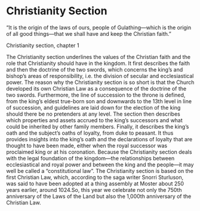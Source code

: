 
# Christianity Section

“It is the origin of the laws of ours, people of Gulathing—which is the origin of all good things—that we shall have and keep the Christian faith.”

Christianity section, chapter 1

<SubMenuCards items={sections.items} />

The Christianity section underlines the values of the Christian faith and the role that Christianity should have in the kingdom. It first describes the faith and then the doctrine of the two swords, which concerns the king’s and bishop’s areas of responsibility, i.e. the division of secular and ecclesiastical power. The reason why the Christianity section is so short is that the Church developed its own Christian Law as a consequence of the doctrine of the two swords. Furthermore, the line of succession to the throne is defined, from the king’s eldest true-born son and downwards to the 13th level in line of succession, and guidelines are laid down for the election of the king should there be no pretenders at any level. The section then describes which properties and assets accrued to the king’s successors and what could be inherited by other family members. Finally, it describes the king’s oath and the subject’s oaths of loyalty, from duke to peasant. It thus provides insights into the king’s oath and the declarations of loyalty that are thought to have been made, either when the royal successor was proclaimed king or at his coronation. Because the Christianity section deals with the legal foundation of the kingdom—the relationships between ecclesiastical and royal power and between the king and the people—it may well be called a “constitutional law”. The Christianity section is based on the first Christian Law, which, according to the saga writer Snorri Sturluson, was said to have been adopted at a thing assembly at Moster about 250 years earlier, around 1024.So, this year we celebrate not only the 750th anniversary of the Laws of the Land but also the 1,000th anniversary of the Christian Law.